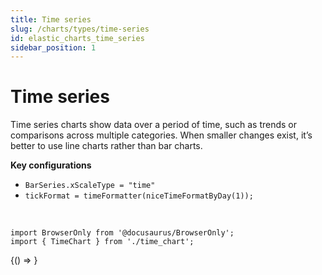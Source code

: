 ```yaml
---
title: Time series
slug: /charts/types/time-series
id: elastic_charts_time_series
sidebar_position: 1
---
```



<VersionBadge />

# Time series

Time series charts show data over a period of time, such as trends or comparisons across multiple categories. When smaller changes exist, it’s better to use line charts rather than bar charts.

**Key configurations**

*   `BarSeries.xScaleType = "time"`
*   `tickFormat = timeFormatter(niceTimeFormatByDay(1));`

<br />

```mdx-code-block
import BrowserOnly from '@docusaurus/BrowserOnly';
import { TimeChart } from './time_chart';
```

<BrowserOnly>
  {() => <TimeChart />}
</BrowserOnly>
